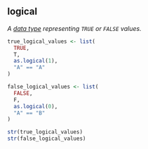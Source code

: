 ## logical

<dfn>A [data type](#data-type) representing `TRUE` or `FALSE` values.</dfn>

```r
true_logical_values <- list(
  TRUE,
  T,
  as.logical(1),
  "A" == "A"
)

false_logical_values <- list(
  FALSE,
  F,
  as.logical(0),
  "A" == "B"
)

str(true_logical_values)
str(false_logical_values)
```

